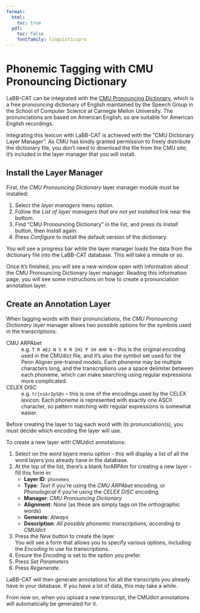 ```yaml
---
format:
  html:
    toc: true
  pdf: 
    toc: false
    fontfamily: linguisticspro
---
```

# Phonemic Tagging with CMU Pronouncing Dictionary

LaBB-CAT can be integrated with the 
[CMU Pronouncing Dictionary](http://www.speech.cs.cmu.edu/cgi-bin/cmudict), 
which is a free pronouncing dictionary of English maintained by the Speech Group in the School of Computer Science at Carnegie Mellon University. The pronunciations are based on American English, so are suitable for American English recordings. 

Integrating this lexicon with LaBB-CAT is achieved with the "CMU Dictionary Layer Manager". As CMU has kindly granted permission to freely distribute the dictionary file, you don't need to download the file from the CMU site; it's included in the layer manager that you will install.

## Install the Layer Manager

First, the *CMU Pronouncing Dictionary* layer manager module must be installed:

1. Select the *layer managers* menu option.
1. Follow the *List of layer managers that are not yet installed* link near the bottom.
1. Find "CMU Pronouncing Dictionary" in the list, and press its *Install* button, then *Install* again.
1. Press *Configure* to install the default version of the dictionary.

You will see a progress bar while the layer manager loads the data from the dictionary file into the LaBB-CAT database. This will take a minute or so.

Once it's finished, you will see a new window open with information about the CMU Pronouncing Dictionary layer manager. Reading this information page, you will see some instructions on how to create a pronunciation annotation layer.

## Create an Annotation Layer

When tagging words with their pronunciations, the *CMU Pronouncing Dictionary* layer manager allows two possible options for the symbols used in the transcriptions:

CMU ARPAbet
: e.g. `T R AE2 N S K R IH1 P SH AH0 N` -- this is the original encoding used in the CMUdict file, and it's also the symbol set used for the Penn Aligner pre-trained models. Each phoneme may be multiple characters long, and the transcriptions use a space delimiter between each phoneme, which can make searching using regular expressions more complicated.

CELEX DISC
: e.g. `tr{nskrIpS@n` -- this is one of the encodings used by the CELEX lexicon. Each phoneme is represented with exactly one ASCII character, so pattern matching with regular expressions is somewhat easier.

Before creating the layer to tag each word with its pronunciation(s), you must decide which encoding the layer will use.

To create a new layer with CMUdict annotations:

1. Select on the *word layers* menu option - this will display a list of all the word layers you already have in the database.
1. At the top of the list, there's a blank forARPAm for creating a new layer  - fill this form in:
    - **Layer ID**: `phonemes`
    - **Type**: *Text* if you're using the *CMU ARPAbet* encoding, or\
      *Phonological* if you're using the *CELEX DISC* encoding.
    - **Manager**: *CMU Pronouncing Dictionary*
    - **Alignment**: *None* (as these are simply tags on the orthographic words)
    - **Generate**: *Always*
    - **Description**: *All possible phonemic transcriptions, according to CMUdict*
1. Press the *New* button to create the layer  
  You will see a form that allows you to specify various options, including the *Encoding* to use for transcriptions.
1. Ensure the *Encoding* is set to the option you prefer.
1. Press *Set Parameters*
1. Press *Regenerate*.

LaBB-CAT will then generate annotations for all the transcripts you already have in your database.  If you have a lot of data, this may take a while.  

From now on, when you upload a new transcript, the CMUdict annotations will automatically be generated for it.